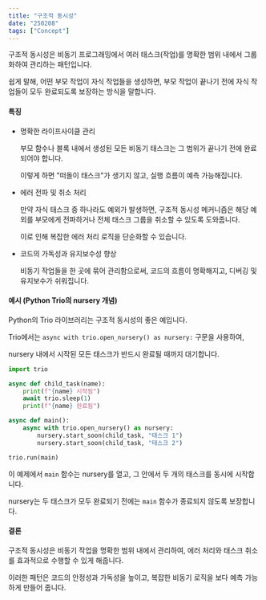 ```yaml
---
title: "구조적 동시성"
date: "250208"
tags: ["Concept"]
---
```


구조적 동시성은 비동기 프로그래밍에서 여러 태스크(작업)를 명확한 범위 내에서 그룹화하여 관리하는 패턴입니다.

쉽게 말해, 어떤 부모 작업이 자식 작업들을 생성하면, 부모 작업이 끝나기 전에 자식 작업들이 모두 완료되도록 보장하는 방식을 말합니다.

#### 특징

- 명확한 라이프사이클 관리

  부모 함수나 블록 내에서 생성된 모든 비동기 태스크는 그 범위가 끝나기 전에 완료되어야 합니다.

  이렇게 하면 "떠돌이 태스크"가 생기지 않고, 실행 흐름이 예측 가능해집니다.

- 에러 전파 및 취소 처리

  만약 자식 태스크 중 하나라도 예외가 발생하면, 구조적 동시성 메커니즘은 해당 예외를 부모에게 전파하거나 전체 태스크 그룹을 취소할 수 있도록 도와줍니다.

  이로 인해 복잡한 에러 처리 로직을 단순화할 수 있습니다.

- 코드의 가독성과 유지보수성 향상

  비동기 작업들을 한 곳에 묶어 관리함으로써, 코드의 흐름이 명확해지고, 디버깅 및 유지보수가 쉬워집니다.

#### 예시 (Python Trio의 nursery 개념)

Python의 Trio 라이브러리는 구조적 동시성의 좋은 예입니다.

Trio에서는 `async with trio.open_nursery() as nursery:` 구문을 사용하여,

nursery 내에서 시작된 모든 태스크가 반드시 완료될 때까지 대기합니다.

```python
import trio

async def child_task(name):
    print(f"{name} 시작됨")
    await trio.sleep(1)
    print(f"{name} 완료됨")

async def main():
    async with trio.open_nursery() as nursery:
        nursery.start_soon(child_task, "태스크 1")
        nursery.start_soon(child_task, "태스크 2")

trio.run(main)
```

이 예제에서 `main` 함수는 nursery를 열고, 그 안에서 두 개의 태스크를 동시에 시작합니다.

nursery는 두 태스크가 모두 완료되기 전에는 `main` 함수가 종료되지 않도록 보장합니다.

#### 결론

구조적 동시성은 비동기 작업을 명확한 범위 내에서 관리하여, 에러 처리와 태스크 취소를 효과적으로 수행할 수 있게 해줍니다.

이러한 패턴은 코드의 안정성과 가독성을 높이고, 복잡한 비동기 로직을 보다 예측 가능하게 만들어 줍니다.
